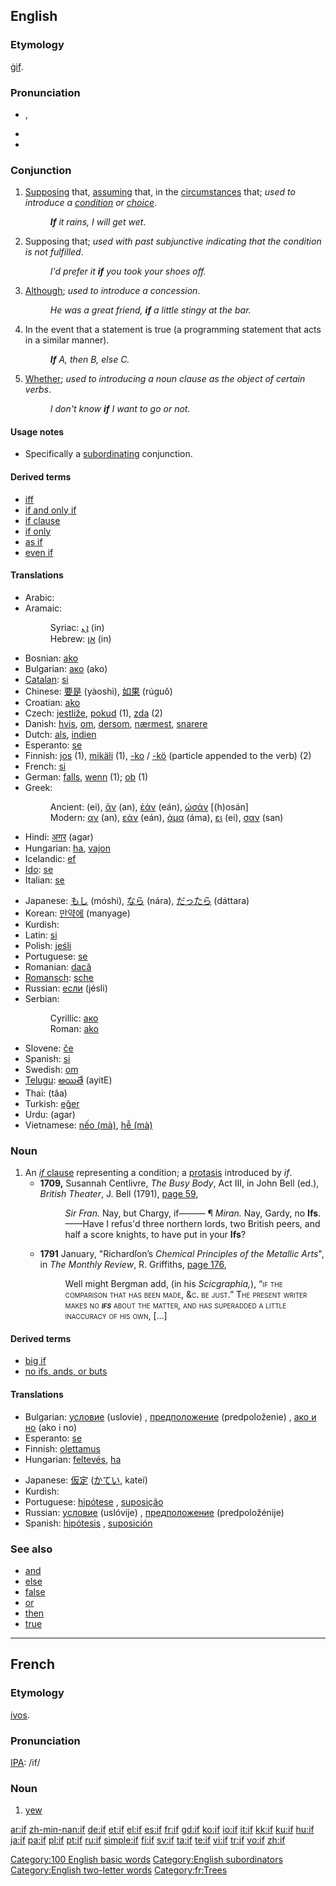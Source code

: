 {{see|-if}}
{{wikipedia}}
==English==

{{rank|no|them|when|51|if|there|more|out}}

===Etymology===
{{OE.}} [[gif|ġif]].

===Pronunciation===
*{{IPA|/ɪf/}}, {{SAMPA|/<tt>If</tt>/}}
*{{audio|en-us-if.ogg|Audio (US)}}
*{{rhymes|ɪf}}

===Conjunction===
{{en-conj}}

# [[supposing|Supposing]] that, [[assuming]] that, in the [[circumstance]]s that; ''used to introduce a [[condition]] or [[choice]]''.
#: '''''If''' it rains, I will get wet''.
# Supposing that; ''used with past subjunctive indicating that the condition is not fulfilled''.
#: ''I'd prefer it '''if''' you took your shoes off.''
# [[although|Although]]; ''used to introduce a concession''.
#: ''He was a great friend, '''if''' a little stingy at the bar.''
# {{computing}} In the event that a statement is true (a programming statement that acts in a similar manner).
#: '''''If''' A, then B, else C.''
# [[whether|Whether]]; ''used to introducing a noun clause as the object of certain verbs''.
#: ''I don't know '''if''' I want to go or not.''

====Usage notes====
* Specifically a [[subordinating]] conjunction.

====Derived terms====
*[[iff]]
*[[if and only if]]
*[[if clause]]
*[[if only]]
*[[as if]]
*[[even if]]

====Translations====
{{trans-top}}
*Arabic: {{ARchar|[[إذا]]}}
*Aramaic:
*:Syriac: [[ܐܢ]] (in)
*:Hebrew: [[אן]] (in)
*Bosnian: [[ako]]
*Bulgarian: [[ако]] (ako)
*[[Catalan]]: [[si]]
*Chinese: [[要是]] (yàoshì), [[如果]] (rúguǒ)
*Croatian: [[ako]]
*Czech: [[jestliže]], [[pokud]] (1), [[zda]] (2)
*Danish: [[hvis]], [[om]], [[dersom]], [[nærmest]], [[snarere]]
*Dutch: [[als]], [[indien]]
*Esperanto: [[se]]
*Finnish: [[jos]] (1), [[mikäli]] (1), [[-ko]] / [[-kö]] (particle appended to the verb) (2)
*French: [[si]]
*German: [[falls]], [[wenn]] (1); [[ob]] (1)
*Greek:
*:Ancient: {{IPAchar|[[εἰ]]}} (ei), [[ἄν]] (an), [[ἐάν]] (eán), [[ὡσάν]] [(h)osán]
*:Modern: [[αν]] (an), [[εάν]] (eán), [[άμα]] (áma), [[ει]] (ei), [[σαν]] (san)
*Hindi: [[अगर]] (agar)
*Hungarian: [[ha]], [[vajon]]
*Icelandic: [[ef]]
*[[Ido]]: [[se]]
*Italian: [[se]]
{{trans-mid}}
*Japanese: [[もし]] (móshi), [[なら]] (nára), [[だったら]] (dáttara)
*Korean: [[만약에]] (manyage)
*Kurdish: {{KUchar|[[ئه‌گه‌ر]]}}
*Latin: [[si]]
*Polish: [[jeśli]]
*Portuguese: [[se]]
*Romanian: [[dacă]]
*[[Romansch]]: [[sche]]
*Russian: [[если]] (jésli)
*Serbian:
*:Cyrillic: [[ако#Serbian|ако]]
*:Roman: [[ako]]
*Slovene: [[če]]
*Spanish: [[si]]
*Swedish: [[om]]
*[[Telugu]]: [[అయితే]] (ayitE)
*Thai: {{THchar|[[ถ้า]]}} (tâa)
*Turkish: [[eğer]]
*Urdu: {{URchar|[[اگر]]}} (agar)
*Vietnamese: [[nếo|nếo (mà)]], [[hễ|hễ (mà)]]
{{trans-bottom}}

===Noun===
{{en-noun}}

# An [[if clause|''if'' clause]] representing a condition; a [[protasis]] introduced by ''if''.
#*'''1709,''' Susannah Centlivre, ''The Busy Body'', Act III, in John Bell (ed.), ''British Theater'', J. Bell (1791), [http://books.google.com/books?id=qYY0AAAAMAAJ&amp;pg=PA59&amp;dq=ifs page 59],
#*:''Sir Fran.'' Nay, but Chargy, if——— ¶ ''Miran.'' Nay, Gardy, no '''Ifs'''.——Have I refus'd three northern lords, two British peers, and half a score knights, to have put in your '''Ifs'''?
#*'''1791''' January, "Richardſon’s ''Chemical Principles of the Metallic Arts''", in ''The Monthly Review'', R. Griffiths, [http://books.google.com/books?id=F24xcadl9JMC&amp;pg=PA176&amp;dq=ifs page 176],
#*:Well might Bergman add, (in his ''Scicgraphia,''), <!-- [sic] double comma --> “<span style="font-variant:small-caps">if</small> the compariſon that has been made, &amp;c. be juſt.” The preſent writer makes no '''''ifs''''' <!-- [sic] italics --> about the matter, and has ſuperadded a little inaccuracy of his own, […]

====Derived terms====
*[[big if]]
*[[no ifs, ands, or buts]]

====Translations====
{{trans-top|a theoretical condition}}
*Bulgarian: [[условие]] (uslovie) {{n}}, [[предположение]] (predpoloženie) {{n}}, [[ако и но]] (ako i no)
*Esperanto: [[se]]
*Finnish: [[olettamus]]
*Hungarian: [[feltevés]], [[ha]] <!-- (H)Semmi ha = (E)No ifs -->
{{trans-mid}}
*Japanese: [[仮定]] ([[かてい]], kateí)
*Kurdish: {{KUchar|[[ئه‌گه‌ر]]}}
*Portuguese: [[hipótese]] {{f}}, [[suposição]] {{f}}
*Russian: [[условие]] (uslóvije) {{n}}, [[предположение]] (predpoložénije) {{n}}
*Spanish: [[hipótesis]] {{f}}, [[suposición]] {{f}}
{{trans-bottom}}

===See also===
*[[and]]
*[[else]]
*[[false]]
*[[or]]
*[[then]]
*[[true]]

[[Category:100 English basic words]]
[[Category:English subordinators]]
[[Category:English two-letter words]]

----

==French==

===Etymology===
{{Gau.|fr}} [[ivos]].

===Pronunciation===
[[IPA]]: /if/

===Noun===
{{fr-noun|m}}

# [[yew]]

[[Category:fr:Trees]]

[[ar:if]]
[[zh-min-nan:if]]
[[de:if]]
[[et:if]]
[[el:if]]
[[es:if]]
[[fr:if]]
[[gd:if]]
[[ko:if]]
[[io:if]]
[[it:if]]
[[kk:if]]
[[ku:if]]
[[hu:if]]
[[ja:if]]
[[pa:if]]
[[pl:if]]
[[pt:if]]
[[ru:if]]
[[simple:if]]
[[fi:if]]
[[sv:if]]
[[ta:if]]
[[te:if]]
[[vi:if]]
[[tr:if]]
[[vo:if]]
[[zh:if]]